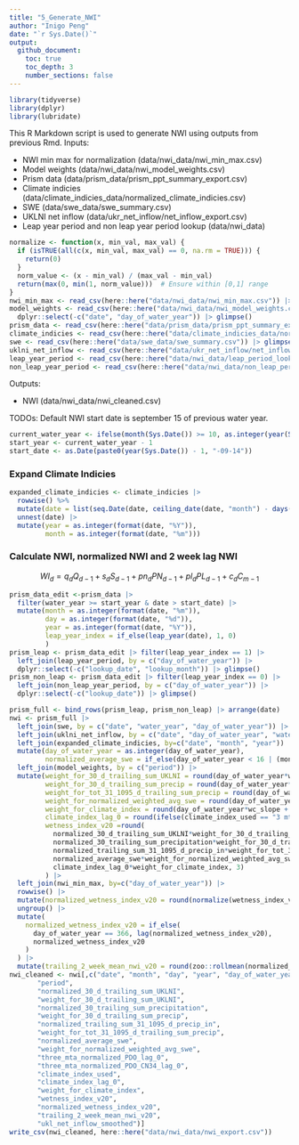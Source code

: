 ```yaml
---
title: "5_Generate_NWI"
author: "Inigo Peng"
date: "`r Sys.Date()`"
output: 
  github_document:
    toc: true
    toc_depth: 3
    number_sections: false
---
```

```r
library(tidyverse)
library(dplyr)
library(lubridate)
```

This R Markdown script is used to generate NWI using outputs from previous Rmd. 
Inputs: 

* NWI min max for normalization  (data/nwi_data/nwi_min_max.csv)
* Model weights (data/nwi_data/nwi_model_weights.csv)
* Prism data  (data/prism_data/prism_ppt_summary_export.csv)
* Climate indicies (data/climate_indicies_data/normalized_climate_indicies.csv)
* SWE (data/swe_data/swe_summary.csv)
* UKLNI net inflow (data/ukr_net_inflow/net_inflow_export.csv)
* Leap year period and non leap year period lookup (data/nwi_data) 

```r
normalize <- function(x, min_val, max_val) {
  if (isTRUE(all(c(x, min_val, max_val) == 0, na.rm = TRUE))) {
    return(0)
  }
  norm_value <- (x - min_val) / (max_val - min_val)
  return(max(0, min(1, norm_value)))  # Ensure within [0,1] range
}
nwi_min_max <- read_csv(here::here("data/nwi_data/nwi_min_max.csv")) |> glimpse()
model_weights <- read_csv(here::here("data/nwi_data/nwi_model_weights.csv")) |> 
  dplyr::select(-c("date", "day_of_water_year")) |> glimpse()
prism_data <- read_csv(here::here("data/prism_data/prism_ppt_summary_export.csv")) |> glimpse()
climate_indicies <- read_csv(here::here("data/climate_indicies_data/normalized_climate_indicies.csv")) |> glimpse()
swe <- read_csv(here::here("data/swe_data/swe_summary.csv")) |> glimpse()
uklni_net_inflow <- read_csv(here::here("data/ukr_net_inflow/net_inflow_export.csv")) |> glimpse()
leap_year_period <- read_csv(here::here("data/nwi_data/leap_period_lookup.csv")) |> glimpse()
non_leap_year_period <- read_csv(here::here("data/nwi_data/non_leap_period_lookup.csv")) |> glimpse()
```
Outputs: 

* NWI (data/nwi_data/nwi_cleaned.csv)

TODOs:
Default NWI start date is september 15 of previous water year.
```r
current_water_year <- ifelse(month(Sys.Date()) >= 10, as.integer(year(Sys.Date()) + 1), as.integer(year(Sys.Date())))
start_year <- current_water_year - 1
start_date <- as.Date(paste0(year(Sys.Date()) - 1, "-09-14"))
```

### Expand Climate Indicies
```r
expanded_climate_indicies <- climate_indicies |>
  rowwise() %>%
  mutate(date = list(seq.Date(date, ceiling_date(date, "month") - days(1), by = "day"))) |>
  unnest(date) |> 
  mutate(year = as.integer(format(date, "%Y")),
         month = as.integer(format(date, "%m")))
```

### Calculate NWI, normalized NWI and 2 week lag NWI
$$
WI_d = q_d Q_{d-1} + s_d S_{d-1} + pn_d PN_{d-1} + pl_d PL_{d-1} + c_d C_{m-1}
$$
```r
prism_data_edit <-prism_data |>
  filter(water_year >= start_year & date > start_date) |> 
  mutate(month = as.integer(format(date, "%m")),
         day = as.integer(format(date, "%d")),
         year = as.integer(format(date, "%Y")),
         leap_year_index = if_else(leap_year(date), 1, 0)
         )
prism_leap <- prism_data_edit |> filter(leap_year_index == 1) |> 
  left_join(leap_year_period, by = c("day_of_water_year")) |> 
  dplyr::select(-c("lookup_date", "lookup_month")) |> glimpse()
prism_non_leap <- prism_data_edit |> filter(leap_year_index == 0) |> 
  left_join(non_leap_year_period, by = c("day_of_water_year")) |> 
  dplyr::select(-c("lookup_date")) |> glimpse()

prism_full <- bind_rows(prism_leap, prism_non_leap) |> arrange(date)
nwi <- prism_full |> 
  left_join(swe, by = c("date", "water_year", "day_of_water_year")) |>
  left_join(uklni_net_inflow, by = c("date", "day_of_water_year", "water_year")) |>
  left_join(expanded_climate_indicies, by=c("date", "month", "year")) |>
  mutate(day_of_water_year = as.integer(day_of_water_year),
         normalized_average_swe = if_else(day_of_water_year < 16 | (month > 6 & month <=9), 0, normalized_average_swe)) |>
  left_join(model_weights, by = c("period")) |>
  mutate(weight_for_30_d_trailing_sum_UKLNI = round(day_of_water_year*wi_slope + wi_intercept, 3),
         weight_for_30_d_trailing_sum_precip = round(day_of_water_year*wp_30_slope + wp_30_intercept, 3),
         weight_for_tot_31_1095_d_trailing_sum_precip = round(day_of_water_year*wp_1095_slope + wp_1095_intercept, 3),
         weight_for_normalized_weighted_avg_swe = round(day_of_water_year*ws_slope + ws_intercept, 3),
         weight_for_climate_index = round(day_of_water_year*wc_slope + wc_intercept, 3),
         climate_index_lag_0 = round(ifelse(climate_index_used == "3 mta PDO_CN34", three_mta_normalized_PDO_CN34_lag_0, three_mta_normalized_PDO_lag_0), 3),
         wetness_index_v20 =round(
           normalized_30_d_trailing_sum_UKLNI*weight_for_30_d_trailing_sum_UKLNI +
           normalized_30_trailing_sum_precipitation*weight_for_30_d_trailing_sum_precip +
           normalized_trailing_sum_31_1095_d_precip_in*weight_for_tot_31_1095_d_trailing_sum_precip +
           normalized_average_swe*weight_for_normalized_weighted_avg_swe +
           climate_index_lag_0*weight_for_climate_index, 3)
         ) |>
  left_join(nwi_min_max, by=c("day_of_water_year")) |>
  rowwise() |>
  mutate(normalized_wetness_index_v20 = round(normalize(wetness_index_v20, min_nwi_v20, max_nwi_v20), 3)) |>
  ungroup() |>
  mutate(
    normalized_wetness_index_v20 = if_else(
      day_of_water_year == 366, lag(normalized_wetness_index_v20),
      normalized_wetness_index_v20
    )
  ) |> 
  mutate(trailing_2_week_mean_nwi_v20 = round(zoo::rollmean(normalized_wetness_index_v20, k=14, fill=NA, align = "right"), 3))
nwi_cleaned <- nwi[,c("date", "month", "day", "year", "day_of_water_year", "leap_year_index",
       "period",
       "normalized_30_d_trailing_sum_UKLNI",
       "weight_for_30_d_trailing_sum_UKLNI",
       "normalized_30_trailing_sum_precipitation",
       "weight_for_30_d_trailing_sum_precip",
       "normalized_trailing_sum_31_1095_d_precip_in",
       "weight_for_tot_31_1095_d_trailing_sum_precip",
       "normalized_average_swe",
       "weight_for_normalized_weighted_avg_swe",
       "three_mta_normalized_PDO_lag_0",
       "three_mta_normalized_PDO_CN34_lag_0",
       "climate_index_used",
       "climate_index_lag_0",
       "weight_for_climate_index",
       "wetness_index_v20",
       "normalized_wetness_index_v20",
       "trailing_2_week_mean_nwi_v20",
       "ukl_net_inflow_smoothed")]
write_csv(nwi_cleaned, here::here("data/nwi_data/nwi_export.csv"))
```
